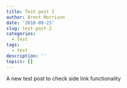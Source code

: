 ```yaml
---
title: Test post 2
author: Brent Morrison
date: '2018-09-23'
slug: test-post-2
categories:
  - Test
tags:
  - test
description: ''
topics: []
---
```


A new test post to check side link functionality